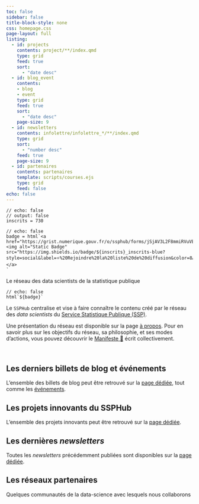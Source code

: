 ```yaml
---
toc: false
sidebar: false
title-block-style: none
css: homepage.css
page-layout: full
listing:
  - id: projects
    contents: project/**/index.qmd
    type: grid
    feed: true
    sort:
      - "date desc"
  - id: blog_event
    contents: 
    - blog
    - event
    type: grid
    feed: true
    sort:
      - "date desc"
    page-size: 9
  - id: newsletters
    contents: infolettre/infolettre_*/**/index.qmd
    type: grid
    sort:
      - "number desc"
    feed: true
    page-size: 9
  - id: partenaires
    contents: partenaires
    template: scripts/courses.ejs
    type: grid
    feed: false
echo: false
---
```


```ojs
// echo: false
// output: false
inscrits = 730
```

```ojs
// echo: false
badge = html`<a href="https://grist.numerique.gouv.fr/o/ssphub/forms/jSjAV3L2F8mmiRVuVEpfF7/103"><img alt="Static Badge" src="https://img.shields.io/badge/${inscrits}_inscrits-blue?style=social&label=⭐️%20Rejoindre%20la%20liste%20de%20diffusion&color=8A2BE2&link=https%3A%2F%2Fgrist.numerique.gouv.fr%2Fo%2Fssphub%2Fforms%2FjSjAV3L2F8mmiRVuVEpfF7%2F103">
</a>
`
```


::::: {#hero-banner .column-screen}
::: {.grid .column-page}
::: {.headline .g-col-lg-12 .g-col-12 .g-col-md-12}

:::: h1
Le réseau des data scientists de la statistique publique
::::

```ojs
// echo: false
html`${badge}`
```


Le `SSPHub` centralise et vise à faire connaître le contenu créé par
le réseau des _data scientists_ du [Service Statistique Publique (SSP)](https://www.insee.fr/fr/information/1302192).

Une présentation du réseau est 
disponible sur la page [à propos](about.html). 
Pour en savoir plus sur les objectifs du réseau, sa philosophie,
et ses modes d'actions, vous pouvez découvrir le [Manifeste 📜](/additional/manifeste.html)
écrit collectivement. 

:::



:::

:::::

```{=html}
<br>
```



::: {.column-page}

## Les derniers billets de blog et événements

L'ensemble des billets de blog peut être retrouvé sur la [page dédiée](blog.qmd), tout comme les [événements](event.qmd).


:::: {#blog_event}
::::


## Les projets innovants du SSPHub

L'ensemble des projets innovants peut être retrouvé sur la [page dédiée](projects.qmd).


:::: {#projects}
::::


## Les dernières _newsletters_

Toutes les _newsletters_ précédemment publiées sont disponibles sur la [page dédiée](infolettre.qmd).

:::: {#newsletters}
::::

## Les réseaux partenaires

Quelques communautés de la data-science avec lesquels nous collaborons


:::: {#partenaires}
::::



:::



